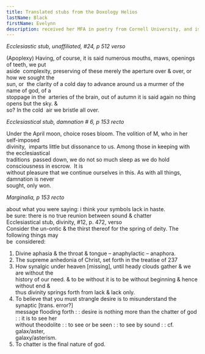 ```yaml
---
title: Translated stubs from the Doxology Helios
lastName: Black
firstName: Evelynn
description: received her MFA in poetry from Cornell University, and is at work on a book about light, a book about schizophrenia, and the papers of a cult. Her writing has appeared in Empty Mirror, Mookychick, The Seattle Review, and other publications. You can find her on Blue Sky at @ladyartaud.bsky.social
---
```


_Ecclesiastic stub, unaffiliated, #24, p 512 verso_

(Apoplexy) Having, of course, it is said numerous mouths, maws, openings of teeth, we put\
aside  complexity, preserving of these merely the aperture over & over, or how we sought the\
sun, or  the clarity of a cold day to advance around us a murmer of the name of god, of a\
stoppage in the  arteries of the brain, out of autumn it is said again no thing opens but the sky. &\
so? In the cold  air we bristle all over.

_Ecclesiastical stub, damnation # 6, p 153 recto_

Under the April moon, choice roses bloom. The volition of M, who in her self-imposed\
divinity,  imparts little but dissonance to us. Among those in keeping with the ecclesiastical\
traditions  passed down, we do not so much sleep as we do hold consciousness in escrow.  It is\
without pleasure that we continue ourselves in this. As with all things, damnation is never\
sought, only won.

_Marginalia, p 153 recto_

about what you were saying: i think your symbols lack in haste.\
be sure: there is no true reunion between sound & chatter\
Ecclesiastical stub, divinity, #12, p. 472, verso\
Consider the un-ontic & the thirst thereof for the spring of deity. The following things may\
be  considered:

1. Divine aphasia & the throat & tongue – anaphylactic – anaphora.
2. The supreme anhedonia of Christ, set forth in the treatise of 237
3. How synalgic under heaven [missing], until heady clouds gather & we are without the\
   history of our need. & to be without it is to be without beginning & hence without end &\
   thus divinity springs forth from lack & lack only.
4. To believe that you must strangle desire is to misunderstand the synaptic [trans. error?]\
   message flooding forth : : desire is nothing more than the chatter of god : : it is to see her\
   without theodolite : : to see or be seen : : to see by sound : : cf. galax/aster,\
   galaxy/asterism.
5. To chatter is the final nature of god.
